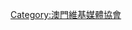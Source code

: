 {{Encourage
|title=澳門維基媒體協會理監事會成員
|stripe=1
|bgcolor=#BFE690
|stripecolor=yellow
|fontcolor=black
|align={{{align|right}}}
}}
<noinclude>
[[Category:澳門維基媒體協會]]
</noinclude>